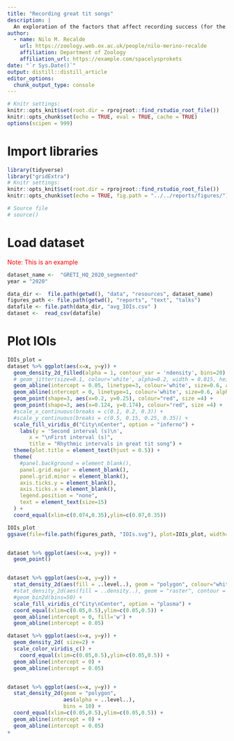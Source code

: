 ```yaml
---
title: "Recording great tit songs"
description: |
  An exploration of the factors that affect recording success (for the transfer report)
author:
  - name: Nilo M. Recalde
    url: https://zoology.web.ox.ac.uk/people/nilo-merino-recalde
    affiliation: Department of Zoology
    affiliation_url: https://example.com/spacelysprokets
date: "`r Sys.Date()`"
output: distill::distill_article
editor_options:
  chunk_output_type: console
---
```

```r
# Knitr settings: 
knitr::opts_knit$set(root.dir = rprojroot::find_rstudio_root_file())
knitr::opts_chunk$set(echo = TRUE, eval = TRUE, cache = TRUE)
options(scipen = 999)
```
# Import libraries
```r
library(tidyverse)
library("gridExtra")
# Knitr settings: 
knitr::opts_knit$set(root.dir = rprojroot::find_rstudio_root_file())
knitr::opts_chunk$set(echo = TRUE, fig.path = "../../reports/figures/")
```

```r
# Source file
# source()
```

# Load dataset
<span style="color:red">Note: This is an example</span>

```r
dataset_name <-  "GRETI_HQ_2020_segmented"
year = "2020"

data_dir <-  file.path(getwd(), "data", "resources", dataset_name)
figures_path <- file.path(getwd(), "reports", "text", "talks")
datafile <- file.path(data_dir, "avg_IOIs.csv" )
dataset <-  read_csv(datafile)
```

# Plot IOIs
```r

IOIs_plot = 
dataset %>% ggplot(aes(x=x, y=y)) + 
  geom_density_2d_filled(alpha = 1, contour_var = 'ndensity', bins=20) +
  # geom_jitter(size=0.1, colour='white', alpha=0.2, width = 0.015, height = 0.015) +
  geom_abline(intercept = 0.05, linetype=3, colour='white', size=0.6, alpha=0.6) +
  geom_abline(intercept = 0, linetype=1, colour='white', size=0.6, alpha=0.2) +
  geom_point(shape=3, aes(x=0.2, y=0.25), colour="red", size =4) +
  geom_point(shape=3, aes(x=0.124, y=0.174), colour="red", size =4) +
  #scale_x_continuous(breaks = c(0.1, 0.2, 0.3)) +
  #scale_y_continuous(breaks = c(0.5, 0.15, 0.25, 0.35)) +
  scale_fill_viridis_d("City\nCenter", option = "inferno") +
    labs(y = 'Second interval (s)\n',
       x = "\nFirst interval (s)",
       title = "Rhythmic intervals in great tit song") +
  theme(plot.title = element_text(hjust = 0.5)) +
  theme(
    #panel.background = element_blank(),
    panel.grid.major = element_blank(),
    panel.grid.minor = element_blank(),
    axis.ticks.y = element_blank(),
    axis.ticks.x = element_blank(),
    legend.position = "none",
    text = element_text(size=15)
  ) +
  coord_equal(xlim=c(0.074,0.35),ylim=c(0.07,0.35))

IOIs_plot
ggsave(file=file.path(figures_path, "IOIs.svg"), plot=IOIs_plot, width=6, height=6, device = 'svg')


dataset %>% ggplot(aes(x=x, y=y)) + 
  geom_point()


dataset %>% ggplot(aes(x=x, y=y)) + 
  stat_density_2d(aes(fill = ..level..), geom = "polygon", colour="white") +
  #stat_density_2d(aes(fill = ..density..), geom = "raster", contour = FALSE) +
  #geom_bin2d(bins=50) + 
  scale_fill_viridis_c("City\nCenter", option = "plasma") +
  coord_equal(xlim=c(0.05,0.5),ylim=c(0.05,0.5)) + 
  geom_abline(intercept = 0, fill='w') +
  geom_abline(intercept = 0.05)

dataset %>% ggplot(aes(x=x, y=y)) + 
  geom_density_2d( size=2) +
  scale_color_viridis_c() +
    coord_equal(xlim=c(0.05,0.5),ylim=c(0.05,0.5)) + 
  geom_abline(intercept = 0) +
  geom_abline(intercept = 0.05)


dataset %>% ggplot(aes(x=x, y=y)) + 
  stat_density_2d(geom = "polygon",
                  aes(alpha = ..level..),
                  bins = 10) +
  coord_equal(xlim=c(0.05,0.5),ylim=c(0.05,0.5)) + 
  geom_abline(intercept = 0) +
  geom_abline(intercept = 0.05)
+

```



